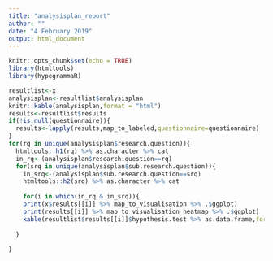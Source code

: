 ```yaml
---
title: "analysisplan_report"
author: ""
date: "4 February 2019"
output: html_document
---
```



```r
knitr::opts_chunk$set(echo = TRUE)
library(htmltools)
library(hypegrammaR)


```


```r
resultlist<-x
analysisplan<-resultlist$analysisplan
knitr::kable(analysisplan,format = "html")
results<-resultlist$results
if(!is.null(questionnaire)){
  results<-lapply(results,map_to_labeled,questionnaire=questionnaire)
}
for(rq in unique(analysisplan$research.question)){
  htmltools::h1(rq) %>% as.character %>% cat
  in_rq<-(analysisplan$research.question==rq)
  for(srq in unique(analysisplan$sub.research.question)){
    in_srq<-(analysisplan$sub.research.question==srq)
    htmltools::h2(srq) %>% as.character %>% cat
    
    for(i in which(in_rq & in_srq)){
    print(x$results[[i]] %>% map_to_visualisation %>% .$ggplot)
    print(results[[i]] %>% map_to_visualisation_heatmap %>% .$ggplot)
    kable(resultlist$results[[i]]$hypothesis.test %>% as.data.frame,format="html")    }
    
  }
  
}


```


